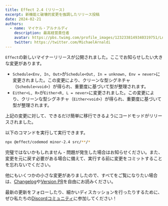 ```yaml
---
title: Effect 2.4 (リリース)
excerpt: 新機能と破壊的変更を強調したリリース投稿
date: 2024-02-21
authors:
  - name: マイケル・アルナルディ
    description: 最高経営責任者
    avatar: https://pbs.twimg.com/profile_images/1232338149340319751/Ln9nNWyk_400x400.jpg
    twitter: https://twitter.com/MichaelArnaldi
---
```


`Effect`の新しいマイナーリリースが公開されました。ここでお知らせしたい大きな変更があります。

- `Schedule<Env, In, Out>`が`Schedule<Out, In = unknown, Env = never>`に変更されました。この変更により、クリーンな型シグネチャ（`Schedule<void>`）が得られ、重要度に基づいて型が整理されます。
- `Either<L, R>`が`Either<R, L = never>`に変更されました。この変更により、クリーンな型シグネチャ（`Either<void>`）が得られ、重要度に基づいて型が整理されます。

上記の変更に対して、できるだけ簡単に移行できるようにコードモッドがリリースされました。

以下のコマンドを実行して実行できます。

```bash
npx @effect/codemod minor-2.4 src/**/*
```

完璧ではないかもしれません - 問題が発生した場合はお知らせください。また、変更を元に戻す必要がある場合に備えて、実行する前に変更をコミットすることを忘れないでください。

他にもいくつかの小さな変更がありましたので、すべてをご覧になりたい場合は、[Changelog](https://github.com/Effect-TS/effect/blob/7356dd8e6bff6b4842d77de4b7c7305334c8860b/packages/effect/CHANGELOG.md#240)や[Version PR](https://github.com/Effect-TS/effect/pull/2195)を自由にお読みください。

最新の更新をフォローしたり、細かいディスカッションを行ったりするために、ぜひ私たちの[Discordコミュニティ](https://discord.gg/effect-ts)に参加してください！
